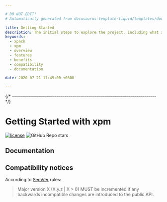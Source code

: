 ```yaml
---

# DO NOT EDIT!
# Automatically generated from docusaurus-template-liquid/templates/docusaurus.

title: Getting Started
description: The initial steps to explore the project, including what xpm packets are, the project's features, benefits, compatibility, and available documentation.
keywords:
  - xpack
  - xpm
  - overview
  - features
  - benefits
  - compatibility
  - documentation

date: 2020-07-21 17:49:00 +0300

---
```






{/* ------------------------------------------------------------------------ */}

# Getting Started with xpm

[![license](https://img.shields.io/github/license/xpack/xpm-js)](https://github.com/xpack/xpm-js/blob/master/LICENSE)
![GitHub Repo stars](https://img.shields.io/github/stars/xpack/xpm-js)

<UserDeveloperMaintainer />

<Content />

<Status />

## Documentation

<Documentation/>

<ReleaseSchedule/>

<Releases />

<ChangeLog />

<SupportAndFeedback />

## Compatibility notices

According to [SemVer](https://semver.org) rules:

> Major version X (X.y.z | X > 0) MUST be incremented if any
backwards incompatible changes are introduced to the public API.

<CompatibilityNotices />

<License />

<Credits />

<MoreCredits />

<EnjoyedUsing />
